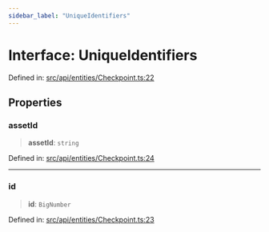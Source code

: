 ```yaml
---
sidebar_label: "UniqueIdentifiers"
---
```


# Interface: UniqueIdentifiers

Defined in: [src/api/entities/Checkpoint.ts:22](https://github.com/PolymeshAssociation/polymesh-sdk/blob/bee6a2fe7a8ce5db42a6982e793782182cde2153/src/api/entities/Checkpoint.ts#L22)

## Properties

### assetId

> **assetId**: `string`

Defined in: [src/api/entities/Checkpoint.ts:24](https://github.com/PolymeshAssociation/polymesh-sdk/blob/bee6a2fe7a8ce5db42a6982e793782182cde2153/src/api/entities/Checkpoint.ts#L24)

***

### id

> **id**: `BigNumber`

Defined in: [src/api/entities/Checkpoint.ts:23](https://github.com/PolymeshAssociation/polymesh-sdk/blob/bee6a2fe7a8ce5db42a6982e793782182cde2153/src/api/entities/Checkpoint.ts#L23)
